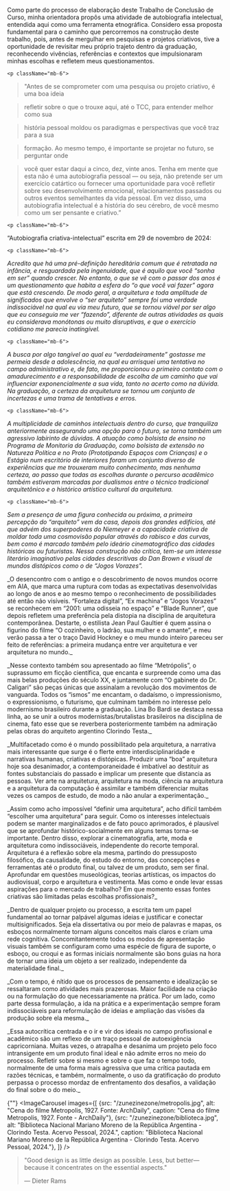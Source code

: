 
<div className="space-y-8">
  <div className="prose prose-lg max-w-none">
    <p className="mb-6">
Como parte do processo de elaboração deste Trabalho de Conclusão de Curso, minha orientadora propôs uma atividade de autobiografia intelectual, entendida aqui como uma ferramenta etnográfica. Considero essa proposta fundamental para o caminho que percorremos na construção deste trabalho, pois, antes de mergulhar em pesquisas e projetos criativos, tive a oportunidade de revisitar meu próprio trajeto dentro da graduação, reconhecendo vivências, referências e contextos que impulsionaram minhas escolhas e refletem meus questionamentos.
</p>

    <p className="mb-6">
> 	"Antes de se comprometer com uma pesquisa ou projeto criativo, é uma boa ideia

 
> 	refletir sobre o que o trouxe aqui, até o TCC, para entender melhor como sua 


> história pessoal moldou os paradigmas e perspectivas que você traz para a sua 



> formação. Ao mesmo tempo, é importante se projetar no futuro, se perguntar onde 




> você quer estar daqui a cinco, dez, vinte anos. 
> Tenha em mente que esta não é uma autobiografia pessoal — ou seja, não pretende ser um exercício catártico ou fornecer uma oportunidade para você refletir sobre seu desenvolvimento emocional, relacionamentos passados ​​ou outros eventos semelhantes da vida pessoal. Em vez disso, uma autobiografia intelectual é a história do seu cérebro, de você mesmo como um ser pensante e criativo.”
</p>

    <p className="mb-6">
“Autobiografia criativa-intelectual” escrita em 29 de novembro de 2024:
</p>

    <p className="mb-6">
_Acredito que há uma pré-definição hereditária comum que é retratada na infância, e resguardada pela ingenuidade, que é aquilo que você “sonha em ser” quando crescer. No entanto, o que se vê com o passar dos anos é um questionamento que habita a esfera do “o que você vai fazer” agora que está crescendo. De modo geral, a arquitetura e toda amplitude de significados que envolve o “ser arquiteto” sempre foi uma verdade indissociável na qual eu via meu futuro, que se tornou viável por ser algo que eu conseguia me ver “fazendo”, diferente de outras atividades as quais eu considerava monótonas ou muito disruptivas, e que o exercício cotidiano me parecia inatingível._
</p>

    <p className="mb-6">
_A busca por algo tangível ao qual eu “verdadeiramente” gostasse me permeia desde a adolescência, na qual eu arrisquei uma tentativa no campo administrativo e, de fato, me proporcionou o primeiro contato com o amadurecimento e a responsabilidade de escolha de um caminho que vai influenciar exponencialmente a sua vida, tanto no acerto como na dúvida. Na graduação, a certeza da arquitetura se tornou um conjunto de incertezas e uma trama de tentativas e erros._
</p>

    <p className="mb-6">
_A multiplicidade de caminhos intelectuais dentro do curso, que tranquiliza anteriormente assegurando uma opção para o futuro, se torna também um agressivo labirinto de dúvidas. A atuação como bolsista de ensino no Programa de Monitoria da Graduação, como bolsista de extensão no Natureza Política e no Proto (Prototipando Espaços com Crianças) e o Estágio num escritório de interiores foram um conjunto diverso de experiências que me trouxeram muito conhecimento, mas nenhuma certeza, ao passo que todas as escolhas durante o percurso acadêmico também estiveram marcadas por dualismos entre o técnico tradicional arquitetônico e o histórico artístico cultural da arquitetura._
</p>

    <p className="mb-6">
_Sem a presença de uma figura conhecida ou próxima, a primeira percepção do “arquiteto” vem da casa, depois dos grandes edifícios, até que advém dos superpoderes do Niemeyer e a capacidade criativa de moldar toda uma cosmovisão popular através do rabisco e das curvas, bem como é marcado também pelo ideário cinematográfico das cidades históricas ou futuristas. Nessa construção não crítica, tem-se um interesse literário imaginativo pelas cidades descritivas do Dan Brown e visual de mundos distópicos como o de “Jogos Vorazes”._
</p>

 <p className="mb-6">
_O desencontro com o antigo e o descobrimento de novos mundos ocorre em AIA, que marca uma ruptura com todas as expectativas desenvolvidas ao longo de anos e ao mesmo tempo o reconhecimento de possibilidades até então não visíveis. “Fortaleza digital”, “Ex machina” e “Jogos Vorazes” se reconhecem em “2001: uma odisseia no espaço” e “Blade Runner”, que depois refletem uma preferência pela distopia na disciplina de arquitetura contemporânea. Destarte, o estilista Jean Paul Gaultier é quem assina o figurino do filme “O cozinheiro, o ladrão, sua mulher e o amante”, e meu verão passa a ter o traço David Hockney e o meu mundo inteiro pareceu ser feito de referências: a primeira mudança entre ver arquitetura e ver arquitetura no mundo._
</p>


 <p className="mb-6">
_Nesse contexto também sou apresentado ao filme “Metrópolis”, o suprassumo em ficção científica, que encanta e surpreende como uma das mais belas produções do século XX, e juntamente com “O gabinete do Dr. Caligari” são peças únicas que assinalam a revolução dos movimentos de vanguarda. Todos os “ismos” me encantam, o dadaísmo, o impressionismo, o expressionismo, o futurismo, que culminam também no interesse pelo modernismo brasileiro durante a graduação. Lina Bo Bardi se destaca nessa linha, ao se unir a outros modernistas/brutalistas brasileiros na disciplina de cinema, fato esse que se reverbera posteriormente também na admiração pelas obras do arquiteto argentino Clorindo Testa._
</p>


 <p className="mb-6">
_Multifacetado como é o mundo possibilitado pela arquitetura, a narrativa mais interessante que surge é o flerte entre interdisciplinaridade e narrativas humanas, criativas e distópicas. Produzir uma “boa” arquitetura hoje soa desanimador, a contemporaneidade é imbatível ao destituir as fontes substanciais do passado e implicar um presente que distancia as pessoas. Ver arte na arquitetura, arquitetura na moda, ciência na arquitetura e a arquitetura da computação é assimilar e também diferenciar muitas vezes os campos de estudo, de modo a não anular a experimentação._
</p>


 <p className="mb-6">
_Assim como acho impossível “definir uma arquitetura”, acho difícil também “escolher uma arquitetura” para seguir. Como os interesses intelectuais podem se manter marginalizados e de fato pouco aprimorados, é plausível que se aprofundar histórico-socialmente em alguns temas torna-se importante. Dentro disso, explorar a cinematografia, arte, moda e arquitetura como indissociáveis, independente do recorte temporal. Arquitetura é a reflexão sobre ela mesma, partindo do pressuposto filosófico, da causalidade, do estudo do entorno, das concepções e ferramentas até o produto final, ou talvez de um produto, sem ser final. Aprofundar em questões museológicas, teorias artísticas, os impactos do audiovisual, corpo e arquitetura e vestimenta. Mas como e onde levar essas aspirações para o mercado de trabalho? Em que momento essas fontes criativas são limitadas pelas escolhas profissionais?_
</p>

 <p className="mb-6">
_Dentro de qualquer projeto ou processo, a escrita tem um papel fundamental ao tornar palpável algumas ideias e justificar e conectar multisignificados. Seja ela dissertativa ou por meio de palavras e mapas, os esboços normalmente tornam alguns conceitos mais claros e criam uma rede cognitiva. Concomitantemente todos os modos de apresentação visuais também se configuram como uma espécie de figura de suporte, o esboço, ou croqui e as formas iniciais normalmente são bons guias na hora de tornar uma ideia um objeto a ser realizado, independente da materialidade final._
</p>

 <p className="mb-6">
_Com o tempo, é nítido que os processos de pensamento e idealização se ressaltaram como atividades mais prazerosas. Maior facilidade na criação ou na formulação do que necessariamente na prática. Por um lado, como parte dessa formulação, a ida na prática e a experimentação sempre foram indissociáveis para reformulação de ideias e ampliação das visões da produção sobre ela mesma._
</p>

 <p className="mb-6">
_Essa autocrítica centrada e o ir e vir dos ideais no campo profissional e acadêmico são um reflexo de um traço pessoal de autoexigência capricorniana. Muitas vezes, o atrapalha e desanima um projeto pelo foco intransigente em um produto final ideal e não admite erros no meio do processo. Refletir sobre si mesmo e sobre o que faz o tempo todo, normalmente de uma forma mais agressiva que uma crítica pautada em razões técnicas, e também, normalmente, o uso da gratificação do produto perpassa o processo mordaz de enfrentamento dos desafios, a validação do final sobre o do meio._
</p>
  </div>

  {""}
  <ImageCarousel
    images={[
        {src: "/zunezinezone/metropolis.jpg", alt: "Cena do filme Metropolis, 1927. Fonte: ArchDaily", caption: "Cena do filme Metropolis, 1927. Fonte - ArchDaily"},
        {src: "/zunezinezone/biblioteca.jpg", alt: "Biblioteca Nacional Mariano Moreno de la República Argentina - Clorindo Testa. Acervo Pessoal, 2024.", caption: "Biblioteca Nacional Mariano Moreno de la República Argentina - Clorindo Testa. Acervo Pessoal, 2024."},
    ]}
  />

> "Good design is as little design as possible. Less, but
> better—because it concentrates on the essential aspects."
>
> — Dieter Rams


</div>
